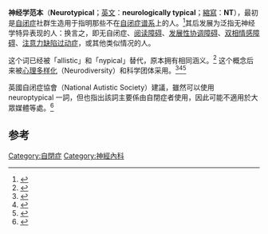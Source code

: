 '''神经学范本'''（'''Neurotypical'''；[[英文|英文]]：'''neurologically typical'''；[[縮寫|縮寫]]：'''NT'''），最初是[[自闭症|自闭症]]社群生造用于指明那些不在[[自闭症谱系|自闭症谱系]]上的人。<ref>{{cite web|url=http://web.syr.edu/~jisincla/language.htm |title=A note about language and abbreviations |first=Jim |last=Sinclair |year=1998 |archiveurl=https://web.archive.org/web/20080606024118/http://web.syr.edu/~jisincla/language.htm |archivedate=2008-06-06 |deadurl=yes }}</ref>其后发展为泛指无神经学特异表现的人：换言之，即无自闭症、[[阅读障碍|阅读障碍]]、[[发展性协调障碍|发展性协调障碍]]、[[双相情感障碍|双相情感障碍]]、[[注意力缺陷过动症|注意力缺陷过动症]]，或其他类似情况的人。

这个词已经被「allistic」和「nypical」替代，原本拥有相同涵义。<ref>{{Cite journal 
| last1 = Cashin | first1 = A. 
| last2 = Sci | first2 = D. A. 
| title = Two terms—one meaning: the conundrum of contemporary nomenclature in autism
| url = https://archive.org/details/sim_journal-of-child-and-adolescent-psychiatric-nursing_2006-08_19_3/page/137 | doi = 10.1111/j.1744-6171.2006.00061.x 
| journal = Journal of Child and Adolescent Psychiatric Nursing 
| volume = 19 
| issue = 3 
| pages = 137–144 
| year = 2006 
| pmid = 16913963
}}</ref> 这个概念后来被[[心理多样化|心理多样化]]（Neurodiversity）和科学团体采用。<ref>{{Cite journal 
| last1 = Hare | first1 = D. J. 
| last2 = Jones | first2 = S. 
| last3 = Evershed | first3 = K. 
| doi = 10.1177/1362361306068509 
| title = A comparative study of circadian rhythm functioning and sleep in people with Asperger syndrome 
| journal = Autism 
| volume = 10 
| issue = 6 
| pages = 565–575 
|date=November 2006
| pmid = 17088273 
}}</ref><ref>{{Cite journal 
| last1 = O’Connor | first1 = K. 
| last2 = Hamm | first2 = J. P. 
| last3 = Kirk | first3 = I. J. 
| doi = 10.1016/j.bandc.2005.05.004 
| title = The neurophysiological correlates of face processing in adults and children with Asperger's syndrome 
| journal = [[Brain_and_Cognition|Brain and Cognition]]
| volume = 59 
| issue = 1 
| pages = 82–95 
|date=October 2005
| pmid = 16009478
| url = http://www.researchgate.net/publication/222386636_The_neurophysiological_correlates_of_face_processing_in_adults_and_children_with_Aspergers_syndrome/file/9fcfd4fbd84aa7e837.pdf <!-- alternate URL: http://www.researchgate.net/publication/7736018_The_neurophysiological_correlates_of_face_processing_in_adults_and_children_with_Asperger%27s_syndrome/file/d912f4fbd8113dac9b.pdf -->
}}</ref><ref>{{Cite journal | last1 = Myles | first1 = Brenda Smith | last2 = Huggins | first2 = Abigail | last3 = Rome-Lake | first3 = Maleia | last4 = Hagiwara | first4 = Taku | last5 = Barnhill | first5 = Gena P. | last6 = Griswold | first6 = Deborah E. | title = Written language profile of children and youth with Asperger syndrome: From research to practice | journal = Education and Training in Developmental Disabilities | volume = 38 | issue = 4 | pages = 362–369 | date = December 2003 | url = http://daddcec.org/Portals/0/CEC/Autism_Disabilities/Research/Publications/Education_Training_Development_Disabilities/2003v38_Journals/ETDD_200312v38n4p362-369_Written_Language_Profile_Children_Youth_With_Asperger_Syndrome.pdf | author =  | access-date = 2014-11-01 | archive-url = https://web.archive.org/web/20141101222702/http://daddcec.org/Portals/0/CEC/Autism_Disabilities/Research/Publications/Education_Training_Development_Disabilities/2003v38_Journals/ETDD_200312v38n4p362-369_Written_Language_Profile_Children_Youth_With_Asperger_Syndrome.pdf | archive-date = 2014-11-01 | dead-url = yes }}</ref>

英國自闭症協會（National Autistic Society）建議，雖然可以使用 neuroptypical 一詞，但也指出該詞主要係由自閉症者使用，因此可能不適用於大眾媒體等處。<ref>{{cite web|url=https://www.autism.org.uk/what-we-do/help-and-support/how-to-talk-about-autism|title=How to talk and write about autism|publisher=[[National_Autistic_Society|National Autistic Society]]|accessdate=2022-05-13}}</ref>

==参考==

{{Reflist|2}}

[[Category:自閉症|Category:自閉症]]
[[Category:神經內科|Category:神經內科]]